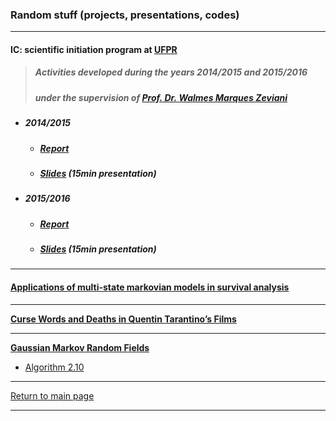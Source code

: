 ### Random stuff (projects, presentations, codes)

***

<h4>IC: scientific initiation program at [UFPR](https://goo.gl/DtVAbi)</h4>

> <h5>Activities developed during the years 2014/2015 and 2015/2016</h5>
> <h5>under the supervision of [Prof. Dr. Walmes Marques Zeviani](https://github.com/walmes)</h5>

* <h5>2014/2015</h5>

    + <h5>[Report](http://mynameislaure.github.io/stuff/ic/final_report_14.15.pdf)</h5>

    + <h5>[Slides](http://mynameislaure.github.io/stuff/ic/slides_14.15.pdf) (15min presentation)</h5>

* <h5>2015/2016</h5>

    + <h5>[Report](http://mynameislaure.github.io/stuff/ic/final_report_15.16.pdf)</h5>

    + <h5>[Slides](http://mynameislaure.github.io/stuff/ic/final_report_15.16.pdf) (15min presentation)</h5>

***

<h4>[Applications of multi-state markovian models in survival analysis](http://mynameislaure.github.io/stuff/multi-state_markovian_models.pdf)</h4>

***

[**Curse Words and Deaths in Quentin Tarantino's Films**](http://mynameislaure.github.io/tarantino/)

***

[**Gaussian Markov Random Fields**](http://github.com/mynameislaure/GMRF/)

* [Algorithm 2.10](http://mynameislaure.github.io/GMRF/helpmepls.html)

***

[Return to main page](http://mynameislaure.github.io)

***